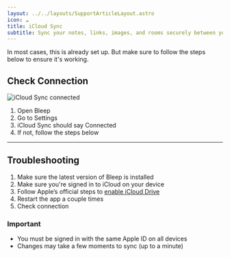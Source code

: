 ```yaml
---
layout: ../../layouts/SupportArticleLayout.astro
icon: ☁️
title: iCloud Sync
subtitle: Sync your notes, links, images, and rooms securely between your devices using iCloud.
---
```


In most cases, this is already set up. But make sure to follow the steps below to ensure it's working.

## Check Connection

![iCloud Sync connected](./icloud/mac_settings.png)

1. Open Bleep
2. Go to Settings
3. iCloud Sync should say Connected
4. If not, follow the steps below

---

## Troubleshooting

1. Make sure the latest version of Bleep is installed
2. Make sure you're signed in to iCloud on your device
3. Follow Apple’s official steps to [enable iCloud Drive](https://support.apple.com/guide/icloud/set-up-icloud-drive-mm203b05aec8/icloud)
4. Restart the app a couple times
5. Check connection

### Important

- You must be signed in with the same Apple ID on all devices
- Changes may take a few moments to sync (up to a minute)

